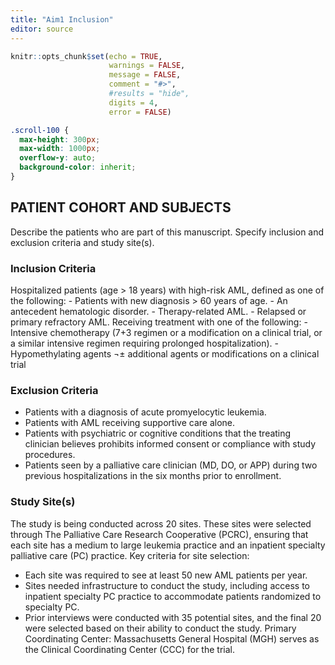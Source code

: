 ```yaml
---
title: "Aim1 Inclusion"
editor: source
---
```


```r
knitr::opts_chunk$set(echo = TRUE,
                      warnings = FALSE,
                      message = FALSE,
                      comment = "#>",
                      #results = "hide",
                      digits = 4,
                      error = FALSE)
```

```css
.scroll-100 {
  max-height: 300px;
  max-width: 1000px;
  overflow-y: auto;
  background-color: inherit;
}
```

## PATIENT COHORT AND SUBJECTS {#sec-cohort}

Describe the patients who are part of this manuscript. Specify inclusion and exclusion criteria and study site(s).

### Inclusion Criteria

Hospitalized patients (age > 18 years) with high-risk AML, defined as one of the following:
-	Patients with new diagnosis > 60 years of age.
-	An antecedent hematologic disorder.
-	Therapy-related AML.
-	Relapsed or primary refractory AML.
Receiving treatment with one of the following:
-	Intensive chemotherapy (7+3 regimen or a modification on a clinical trial, or a similar intensive regimen requiring prolonged hospitalization).
-	Hypomethylating agents ¬± additional agents or modifications on a clinical trial

### Exclusion Criteria 

-	Patients with a diagnosis of acute promyelocytic leukemia.
-	Patients with AML receiving supportive care alone.
-	Patients with psychiatric or cognitive conditions that the treating clinician believes prohibits informed consent or compliance with study procedures.
-	Patients seen by a palliative care clinician (MD, DO, or APP) during two previous hospitalizations in the six months prior to enrollment.

### Study Site(s) 
The study is being conducted across 20 sites. These sites were selected through The Palliative Care Research Cooperative (PCRC), ensuring that each site has a medium to large leukemia practice and an inpatient specialty palliative care (PC) practice. Key criteria for site selection:

-	Each site was required to see at least 50 new AML patients per year.
-	Sites needed infrastructure to conduct the study, including access to inpatient specialty PC practice to accommodate patients randomized to specialty PC.
-	Prior interviews were conducted with 35 potential sites, and the final 20 were selected based on their ability to conduct the study.
Primary Coordinating Center: Massachusetts General Hospital (MGH) serves as the Clinical Coordinating Center (CCC) for the trial.



